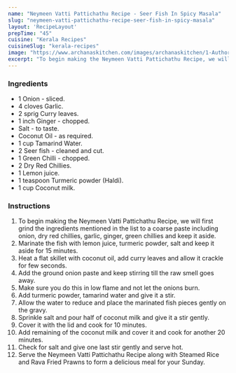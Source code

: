 ---
name: "Neymeen Vatti Pattichathu Recipe - Seer Fish In Spicy Masala"
slug: "neymeen-vatti-pattichathu-recipe-seer-fish-in-spicy-masala"
layout: 'RecipeLayout'
prepTime: "45"
cuisine: "Kerala Recipes"
cuisineSlug: "kerala-recipes"
image: "https://www.archanaskitchen.com/images/archanaskitchen/1-Author/sibyl_sunitha/Neymeen_Vatti_Pattichathu_Recipe_Seer_Fish_with_Spicy_Masala.jpg"
excerpt: "To begin making the Neymeen Vatti Pattichathu Recipe, we will first grind the ingredients mentioned in the list to a coarse paste including onion, dry red chillies, garlic, ginger, green chillies and keep it aside"
---

### Ingredients

- 1 Onion - sliced.
- 4 cloves Garlic.
- 2 sprig Curry leaves.
- 1 inch Ginger - chopped.
- Salt - to taste.
- Coconut Oil - as required.
- 1 cup Tamarind Water.
- 2 Seer fish - cleaned and cut.
- 1 Green Chilli - chopped.
- 2 Dry Red Chillies.
- 1 Lemon juice.
- 1 teaspoon Turmeric powder (Haldi).
- 1 cup Coconut milk.

### Instructions

1. To begin making the Neymeen Vatti Pattichathu Recipe, we will first grind the ingredients mentioned in the list to a coarse paste including onion, dry red chillies, garlic, ginger, green chillies and keep it aside.
1. Marinate the fish with lemon juice, turmeric powder, salt and keep it aside for 15 minutes.
1. Heat a flat skillet with coconut oil, add curry leaves and allow it crackle for few seconds.
1. Add the ground onion paste and keep stirring till the raw smell goes away.
1. Make sure you do this in low flame and not let the onions burn.
1. Add turmeric powder, tamarind water and give it a stir.
1. Allow the water to reduce and place the marinated fish pieces gently on the gravy.
1. Sprinkle salt and pour half of coconut milk and give it a stir gently.
1. Cover it with the lid and cook for 10 minutes.
1. Add remaining of the coconut milk and cover it and cook for another 20 minutes.
1. Check for salt and give one last stir gently and serve hot.
1. Serve the Neymeen Vatti Pattichathu Recipe along with Steamed Rice and Rava Fried Prawns to form a delicious meal for your Sunday.
